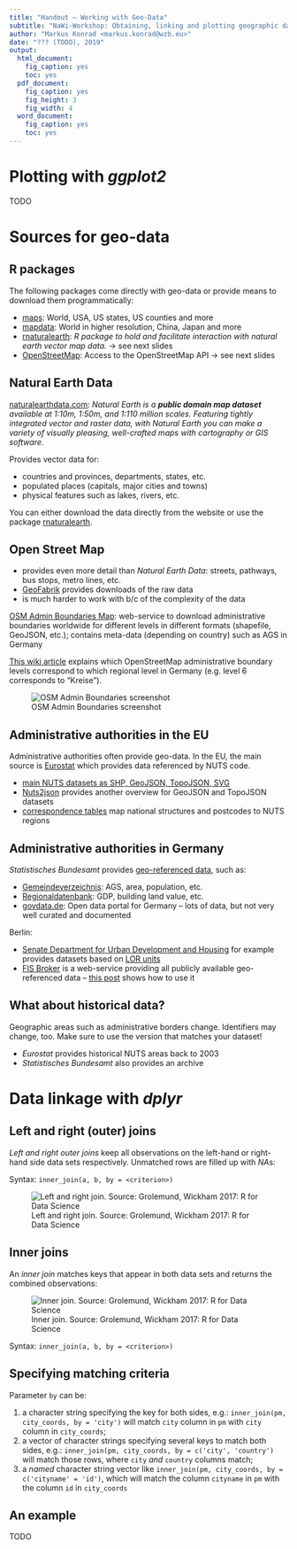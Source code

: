 ```yaml
---
title: "Handout – Working with Geo-Data"
subtitle: "NaWi-Workshop: Obtaining, linking and plotting geographic data"
author: "Markus Konrad <markus.konrad@wzb.eu>"
date: "??? (TODO), 2019"
output: 
  html_document: 
    fig_caption: yes
    toc: yes
  pdf_document: 
    fig_caption: yes
    fig_height: 3
    fig_width: 4
  word_document: 
    fig_caption: yes
    toc: yes
---
```



# Plotting with *ggplot2*

TODO

# Sources for geo-data

## R packages

The following packages come directly with geo-data or provide means to download them programmatically:

- [maps](https://cran.r-project.org/web/packages/maps/index.html): World, USA, US states, US counties and more
- [mapdata](https://cran.r-project.org/web/packages/mapdata/index.html): World in higher resolution, China, Japan and more
- [rnaturalearth](https://cran.r-project.org/web/packages/rnaturalearth/index.html): *R package to hold and facilitate interaction with natural earth vector map data.* &rarr; see next slides
- [OpenStreetMap](https://cran.r-project.org/web/packages/OpenStreetMap/): Access to the OpenStreetMap API &rarr; see next slides


## Natural Earth Data

[naturalearthdata.com](http://www.naturalearthdata.com/): *Natural Earth is a **public domain map dataset** available at 1:10m, 1:50m, and 1:110 million scales. Featuring tightly integrated vector and raster data, with Natural Earth you can make a variety of visually pleasing, well-crafted maps with cartography or GIS software.*

Provides vector data for:

- countries and provinces, departments, states, etc.
- populated places (capitals, major cities and towns)
- physical features such as lakes, rivers, etc.

You can either download the data directly from the website or use the package [rnaturalearth](https://cran.r-project.org/web/packages/rnaturalearth/index.html).


## Open Street Map

- provides even more detail than *Natural Earth Data*: streets, pathways, bus stops, metro lines, etc.
- [GeoFabrik](https://download.geofabrik.de/) provides downloads of the raw data
- is much harder to work with b/c of the complexity of the data

[OSM Admin Boundaries Map](https://wambachers-osm.website/boundaries/): web-service to download administrative boundaries worldwide for different levels in different formats (shapefile, GeoJSON, etc.); contains meta-data (depending on country) such as AGS in Germany

[This wiki article](https://wiki.openstreetmap.org/wiki/DE:Grenze#Gemeinden_.E2.80.93_admin_level.3D7.E2.80.938) explains which OpenStreetMap administrative boundary levels correspond to which regional level in Germany (e.g. level 6 corresponds to "Kreise").

![OSM Admin Boundaries screenshot](figures/osm-boundaries.png)


## Administrative authorities in the EU

Administrative authorities often provide geo-data. In the EU, the main source is [Eurostat](https://ec.europa.eu/eurostat) which provides data referenced by NUTS code.

- [main NUTS datasets as SHP, GeoJSON, TopoJSON, SVG](https://ec.europa.eu/eurostat/web/gisco/geodata/reference-data/administrative-units-statistical-units/nuts)
- [Nuts2json](https://github.com/eurostat/Nuts2json) provides another overview for GeoJSON and TopoJSON datasets
- [correspondence tables](https://ec.europa.eu/eurostat/web/nuts/correspondence-tables/postcodes-and-nuts) map national structures and postcodes to NUTS regions

## Administrative authorities in Germany

*Statistisches Bundesamt* provides [geo-referenced data](https://www.destatis.de/DE/Themen/Laender-Regionen/Regionales/_inhalt.html), such as:

- [Gemeindeverzeichnis](https://www.destatis.de/DE/Themen/Laender-Regionen/Regionales/Gemeindeverzeichnis/_inhalt.html): AGS, area, population, etc.
- [Regionaldatenbank](https://www.regionalstatistik.de/genesis/online): GDP, building land value, etc.
- [govdata.de](https://www.govdata.de/): Open data portal for Germany -- lots of data, but not very well curated and documented

Berlin:

- [Senate Department for Urban Development and Housing](http://www.stadtentwicklung.berlin.de/planen/basisdaten_stadtentwicklung/index.shtml) for example provides datasets based on [LOR units](http://www.stadtentwicklung.berlin.de/planen/basisdaten_stadtentwicklung/lor/index.shtml)
- [FIS Broker](https://fbinter.stadt-berlin.de/fb/index.jsp) is a web-service providing all publicly available geo-referenced data -- [this post](https://lab.technologiestiftung-berlin.de/projects/fisbroker-to-qgis/index.html) shows how to use it


## What about historical data?

Geographic areas such as administrative borders change. Identifiers may change, too. Make sure to use the version that matches your dataset!

- *Eurostat* provides historical NUTS areas back to 2003
- *Statistisches Bundesamt* also provides an archive


# Data linkage with *dplyr*

## Left and right (outer) joins

*Left and right outer joins* keep all observations on the left-hand or right-hand side data sets respectively. Unmatched rows are filled up with *NA*s:

Syntax: `inner_join(a, b, by = <criterion>)`

![Left and right join. Source: Grolemund, Wickham 2017: R for Data Science](figures/join-leftright.png)

## Inner joins

An *inner join* matches keys that appear in both data sets and returns the combined observations:

![Inner join. Source: Grolemund, Wickham 2017: R for Data Science](figures/join-inner.png)

Syntax: `inner_join(a, b, by = <criterion>)`

## Specifying matching criteria

Parameter `by` can be:

1. a character string specifying the key for both sides, e.g.: `inner_join(pm, city_coords, by = 'city')` will match `city` column in `pm` with `city` column in `city_coords`;
2. a vector of character strings specifying several keys to match both sides, e.g.: `inner_join(pm, city_coords, by = c('city', 'country')` will match those rows, where `city` *and* `country` columns match;
3. a *named* character string vector like `inner_join(pm, city_coords, by = c('cityname' = 'id')`, which will match the column `cityname` in `pm` with the column `id` in `city_coords`


## An example

TODO
